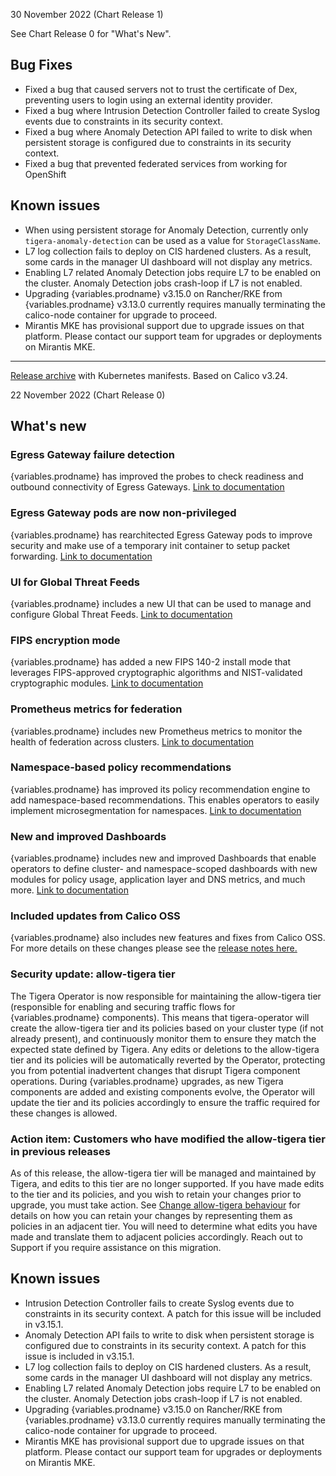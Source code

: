 
30 November 2022 (Chart Release 1)

See Chart Release 0 for "What's New".

## Bug Fixes

- Fixed a bug that caused servers not to trust the certificate of Dex, preventing users to login using an external identity provider.
- Fixed a bug where Intrusion Detection Controller failed to create Syslog events due to constraints in its security context.
- Fixed a bug where Anomaly Detection API failed to write to disk when persistent storage is configured due to constraints in its security context.
- Fixed a bug that prevented federated services from working for OpenShift

## Known issues

- When using persistent storage for Anomaly Detection, currently only `tigera-anomaly-detection` can be used as a value for `StorageClassName`.
- L7 log collection fails to deploy on CIS hardened clusters. As a result, some cards in the manager UI dashboard will not display any metrics.
- Enabling L7 related Anomaly Detection jobs require L7 to be enabled on the cluster. Anomaly Detection jobs crash-loop if L7 is not enabled.
- Upgrading {variables.prodname} v3.15.0 on Rancher/RKE from {variables.prodname} v3.13.0 currently requires manually terminating the calico-node container for upgrade to proceed.
- Mirantis MKE has provisional support due to upgrade issues on that platform. Please contact our support team for upgrades or deployments on Mirantis MKE.

---

[Release archive]({variables.downloadsurl}/ee/archives/release-v3.15.0-v1.28.6.tgz) with Kubernetes manifests. Based on Calico v3.24.

22 November 2022 (Chart Release 0)

## What's new

### Egress Gateway failure detection

{variables.prodname} has improved the probes to check readiness and outbound connectivity of Egress Gateways. [Link to documentation](../../networking/egress/troubleshoot.mdx)

### Egress Gateway pods are now non-privileged

{variables.prodname} has rearchitected Egress Gateway pods to improve security and make use of a temporary init container to setup packet forwarding. [Link to documentation](../../networking/egress/egress-gateway-on-prem.mdx)

### UI for Global Threat Feeds

{variables.prodname} includes a new UI that can be used to manage and configure Global Threat Feeds. [Link to documentation](../../reference/resources/globalthreatfeed.mdx)

### FIPS encryption mode

{variables.prodname} has added a new FIPS 140-2 install mode that leverages FIPS-approved cryptographic algorithms and NIST-validated cryptographic modules.
[Link to documentation](../../operations/fips.mdx)

### Prometheus metrics for federation

{variables.prodname} includes new Prometheus metrics to monitor the health of federation across clusters. [Link to documentation](../../reference/component-resources/kube-controllers/prometheus.mdx)

### Namespace-based policy recommendations

{variables.prodname} has improved its policy recommendation engine to add namespace-based recommendations. This enables operators to easily implement microsegmentation for namespaces. [Link to documentation](../../network-policy/generate-policy-recommendation.mdx#policy-recommendations-when-and-why)

### New and improved Dashboards

{variables.prodname} includes new and improved Dashboards that enable operators to define cluster- and namespace-scoped dashboards with new modules for policy usage, application layer and DNS metrics, and much more. [Link to documentation](../../visibility/get-started-cem.mdx)

### Included updates from Calico OSS

{variables.prodname} also includes new features and fixes from Calico OSS. For more details on these changes please see the [release notes here.](https://projectcalico.docs.tigera.io/archive/v3.24/release-notes)

### Security update: allow-tigera tier

The Tigera Operator is now responsible for maintaining the allow-tigera tier (responsible for enabling and securing traffic flows for {variables.prodname} components). This means that tigera-operator will create the allow-tigera tier and its policies based on your cluster type (if not already present), and continuously monitor them to ensure they match the expected state defined by Tigera.
Any edits or deletions to the allow-tigera tier and its policies will be automatically reverted by the Operator, protecting you from potential inadvertent changes that disrupt Tigera component operations.
During {variables.prodname} upgrades, as new Tigera components are added and existing components evolve, the Operator will update the tier and its policies accordingly to ensure the traffic required for these changes is allowed.

### Action item: Customers who have modified the allow-tigera tier in previous releases

As of this release, the allow-tigera tier will be managed and maintained by Tigera, and edits to this tier are no longer supported. If you have made edits to the tier and its policies, and you wish to retain your changes prior to upgrade, you must take action. See [Change allow-tigera behaviour](../../network-policy/policy-tiers/allow-tigera.mdx) for details on how you can retain your changes by representing them as policies in an adjacent tier. You will need to determine what edits you have made and translate them to adjacent policies accordingly. Reach out to Support if you require assistance on this migration.

## Known issues

- Intrusion Detection Controller fails to create Syslog events due to constraints in its security context. A patch for this issue will be included in v3.15.1.
- Anomaly Detection API fails to write to disk when persistent storage is configured due to constraints in its security context. A patch for this issue is included in v3.15.1.
- L7 log collection fails to deploy on CIS hardened clusters. As a result, some cards in the manager UI dashboard will not display any metrics.
- Enabling L7 related Anomaly Detection jobs require L7 to be enabled on the cluster. Anomaly Detection jobs crash-loop if L7 is not enabled.
- Upgrading {variables.prodname} v3.15.0 on Rancher/RKE from {variables.prodname} v3.13.0 currently requires manually terminating the calico-node container for upgrade to proceed.
- Mirantis MKE has provisional support due to upgrade issues on that platform. Please contact our support team for upgrades or deployments on Mirantis MKE.
